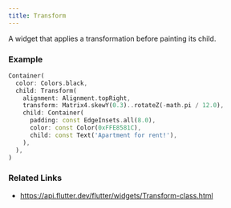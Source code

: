 ```yaml
---
title: Transform
---
```


A widget that applies a transformation before painting its child.

### Example

```dart liveslice=Transform
Container(
  color: Colors.black,
  child: Transform(
    alignment: Alignment.topRight,
    transform: Matrix4.skewY(0.3)..rotateZ(-math.pi / 12.0),
    child: Container(
      padding: const EdgeInsets.all(8.0),
      color: const Color(0xFFE8581C),
      child: const Text('Apartment for rent!'),
    ),
  ),
)
```

### Related Links
- https://api.flutter.dev/flutter/widgets/Transform-class.html

